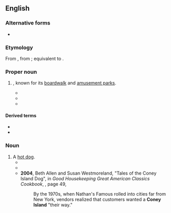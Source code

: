 {{also|coney island}}
==English==
{{wikipedia}}

===Alternative forms===
* {{sense|noun, hot dog}} {{alt|en|coney island}}

===Etymology===
From {{der|en|nl|Konijneneiland}}, from {{af|nl|konijn|eiland|alt1=konijn[en]|t1=rabbit[s]|t2=island|lit=island of rabbits|nocat=1}}; equivalent to {{com|en|cony|island}}.

===Proper noun===
{{en-proper noun|head=[[coney|Coney]] [[island|Island]]}}

# {{place|en|neighborhood||bor/Brooklyn|s/New York}}, known for its [[boardwalk]] and [[amusement park]]s.
#* {{quote-book|en|year=1993|author=Norman M. Klein|title=Seven Minutes: The Life and Death of the American Animated Cartoon|publisher=Verso|isbn=1859841503|page=20
|passage=From 1916 to 1930, Fleischer would dress up as a '''Coney Island''' clown and have animators rotoscope films of him as Koko the Clown.}}
#* {{quote-book|en|year=2001|author=Anton Myrer|title=A Green Desire|publisher=HarperCollins|isbn=0060934638|page=427
|passage="If they're planning to tum my Cape into a '''Coney Island''' midway, they'd better think twice!"}}
#* {{quote-book|en|year=2006|author=Nick Tosches|title=King of the Jews: The Greatest Mob Story Never Told|publisher=HarperCollins|isbn=0060936002|page=207
|passage=... Sam Tietch, who performed as a '''Coney Island''' wrestler under the name of Vach "Cyclone" Lewis.}}

====Derived terms====
* {{l|en|Coney Island hot dog}}
* {{l|en|Coney Island whitefish}}

===Noun===
{{en-noun|head=[[coney|Coney]] [[island|Island]]}}

# A [[hot dog]].
#* {{quote-book|en|year=1994|author=William J. Coughlin|title=In the Presence of Enemies|publisher=St. Martin's Press|isbn=0312951647|page=107
|passage=The waiter slammed the '''Coney Islands''' down in front of them....<!--}}
#* {{quote-book|en|year=1995|author=Marcia Rose|title=Like Mother, Like Daughter|publisher=Random House|isbn=0345375726|page=127
|passage=The child had been clamoring to try a '''Coney Island''' hot ever since they told her they were planning this trip.-->}}
#* '''2004''', Beth Allen and Susan Westmoreland, "Tales of the Coney Island Dog", in ''Good Housekeeping Great American Classics Cookbook'', {{ISBN|158816280X}}, page 49,
#*: By the 1970s, when Nathan's Famous rolled into cities far from New York, vendors realized that customers wanted a '''Coney Island''' "their way."